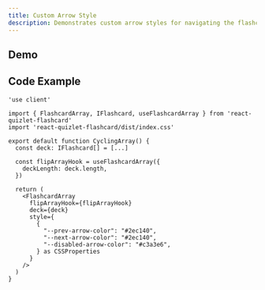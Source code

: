 ```yaml
---
title: Custom Arrow Style
description: Demonstrates custom arrow styles for navigating the flashcard array.
---
```



## Demo
<CustomArrowStyleDemo />

## Code Example

```tsx
'use client'

import { FlashcardArray, IFlashcard, useFlashcardArray } from 'react-quizlet-flashcard'
import 'react-quizlet-flashcard/dist/index.css'

export default function CyclingArray() {
  const deck: IFlashcard[] = [...]

  const flipArrayHook = useFlashcardArray({
    deckLength: deck.length,
  })

  return (
    <FlashcardArray
      flipArrayHook={flipArrayHook}
      deck={deck}
      style={
        {
          "--prev-arrow-color": "#2ec140",
          "--next-arrow-color": "#2ec140",
          "--disabled-arrow-color": "#c3a3e6",
        } as CSSProperties
      }
    />
  )
}
```